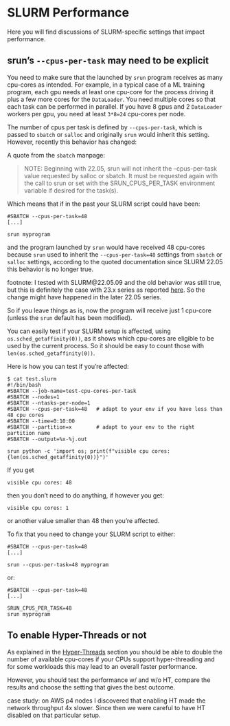 # SLURM Performance

Here you will find discussions of SLURM-specific settings that impact performance.

## srun's `--cpus-per-task` may need to be explicit

You need to make sure that the launched by `srun` program receives as many cpu-cores as intended. For example, in a typical case of a ML training program, each gpu needs at least one cpu-core for the process driving it plus a few more cores for the `DataLoader`. You need multiple cores so that each task can be performed in parallel. If you have 8 gpus and 2 `DataLoader` workers per gpu, you need at least `3*8=24` cpu-cores per node.

The number of cpus per task is defined by `--cpus-per-task`, which is passed to `sbatch` or `salloc` and originally `srun` would inherit this setting. However, recently this behavior has changed:

A quote from the `sbatch` manpage:

> NOTE: Beginning with 22.05, srun will not inherit the --cpus-per-task value requested by salloc or sbatch. It must be requested again with the call to srun or set with the SRUN_CPUS_PER_TASK environment variable if desired for the task(s).

Which means that if in the past your SLURM script could have been:

```
#SBATCH --cpus-per-task=48
[...]

srun myprogram
```

and the program launched by `srun` would have received 48 cpu-cores because `srun` used to inherit the `--cpus-per-task=48` settings from `sbatch` or `salloc` settings, according to the quoted documentation since SLURM 22.05 this behavior is no longer true.

footnote: I tested with SLURM@22.05.09 and the old behavior was still true, but this is definitely the case with 23.x series as reported [here](https://github.com/Lightning-AI/pytorch-lightning/issues/18650#issuecomment-1872577552). So the change might have happened in the later 22.05 series.

So if you leave things as is, now the program will receive just 1 cpu-core (unless the `srun` default has been modified).

You can easily test if your SLURM setup is affected, using `os.sched_getaffinity(0))`, as it shows which cpu-cores are eligible to be used by the current process. So it should be easy to count those with `len(os.sched_getaffinity(0))`.

Here is how you can test if you're affected:
```
$ cat test.slurm
#!/bin/bash
#SBATCH --job-name=test-cpu-cores-per-task
#SBATCH --nodes=1
#SBATCH --ntasks-per-node=1
#SBATCH --cpus-per-task=48   # adapt to your env if you have less than 48 cpu cores
#SBATCH --time=0:10:00
#SBATCH --partition=x        # adapt to your env to the right partition name
#SBATCH --output=%x-%j.out

srun python -c 'import os; print(f"visible cpu cores: {len(os.sched_getaffinity(0))}")'
```

If you get
```
visible cpu cores: 48
```
then you don't need to do anything, if however you get:
```
visible cpu cores: 1
```
or another value smaller than 48 then you're affected.

To fix that you need to change your SLURM script to either:

```
#SBATCH --cpus-per-task=48
[...]

srun --cpus-per-task=48 myprogram
```
or:
```
#SBATCH --cpus-per-task=48
[...]

SRUN_CPUS_PER_TASK=48
srun myprogram
```

## To enable Hyper-Threads or not

As explained in the [Hyper-Threads](users.md#hyper-threads) section you should be able to double the number of available cpu-cores if your CPUs support hyper-threading and for some workloads this may lead to an overall faster performance.

However, you should test the performance w/ and w/o HT, compare the results and choose the setting that gives the best outcome.

case study: on AWS p4 nodes I discovered that enabling HT made the network throughput 4x slower. Since then we were careful to have HT disabled on that particular setup.
